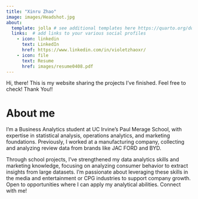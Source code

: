 ```yaml
---
title: "Xinru Zhao"
image: images/Headshot.jpg
about:
  template: jolla # see additional templates here https://quarto.org/docs/websites/website-about.html
  links:  # add links to your various social profiles
    - icon: linkedin
      text: LinkedIn
      href: https://www.linkedin.com/in/violetzhaoxr/
    - icon: file
      text: Resume
      href: images/resume0408.pdf
---
```



Hi, there! This is my website sharing the projects I've finished. Feel free to check! Thank You!!

# About me
I’m a Business Analytics student at UC Irvine’s Paul Merage School, with expertise in statistical analysis, operations analytics, and marketing foundations. Previously, I worked at a manufacturing company, collecting and analyzing review data from brands like JAC FORD and BYD. 

Through school projects, I’ve strengthened my data analytics skills and marketing knowledge, focusing on analyzing consumer behavior to extract insights from large datasets. I’m passionate about leveraging these skills in the media and entertainment or CPG industries to support company growth. Open to opportunities where I can apply my analytical abilities. Connect with me!



